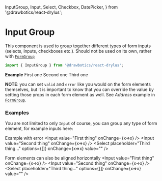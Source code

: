   InputGroup,
  Input,
  Select,
  Checkbox,
  DatePicker,
} from '@drawbotics/react-drylus';



# Input Group
This component is used to group together different types of form inputs (selects, inputs, checkboxes etc.). Should not be used on its own, rather with [`FormGroup`](/component-kit/forms/form-group)
```jsx
import { InputGroup } from '@drawbotics/react-drylus';
```

__Example__
<Playground component={InputGroup}>
  <InputGroup>
    <Checkbox checked>First one</Checkbox>
    <Checkbox>Second one</Checkbox>
    <Checkbox>Third one</Checkbox>
  </InputGroup>
</Playground>

**NOTE**: you can set `valid` and `error` like you would on the form elements themselves, but it is important to know that you can override the value by setting those props in each form element as well. See _Address_ example in [`FormGroup`](/component-kit/forms/form-group).


### Examples

You are not limited to only `Input` of course, you can group any type of form element, for example inputs here:

Example with error
<Playground>
  <InputGroup error>
    <Input value="First thing" onChange={x=>x} />
    <Input value="Second thing" onChange={x=>x} />
    <Select placeholder="Third thing..." options={[]} onChange={x=>x} value="" />
  </InputGroup>
</Playground>

Form elements can also be aligned horizontally
<Playground>
  <InputGroup horizontal>
    <Input value="First thing" onChange={x=>x} />
    <Input value="Second thing" onChange={x=>x} />
    <Select placeholder="Third thing..." options={[]} onChange={x=>x} value="" />
  </InputGroup>
</Playground>
